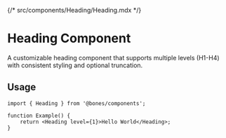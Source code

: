 {/* src/components/Heading/Heading.mdx */}


<Meta of={HeadingStories} />

# Heading Component

A customizable heading component that supports multiple levels (H1-H4) with consistent styling and optional truncation.

## Usage

```tsx
import { Heading } from '@bones/components';

function Example() {
	return <Heading level={1}>Hello World</Heading>;
}
```
